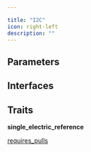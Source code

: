 ```yaml
---

title: "I2C"
icon: right-left
description: ""
---
```



## Parameters

<ParamField path='address' type='string'>
</ParamField>

<ParamField path='bus_addresses' type='string'>
</ParamField>

<ParamField path='frequency' type='Hz'>
</ParamField>


## Interfaces

<ParamField path='scl' type='string'>
</ParamField>

<ParamField path='sda' type='string'>
</ParamField>

<ParamField path='address_check' type='string'>
</ParamField>


## Traits

**single_electric_reference**

[requires_pulls](/atopile/api-reference/traits/requires-pulls)

